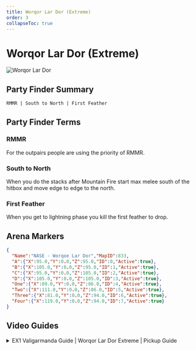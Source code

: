 ```yaml
---
title: Worqor Lar Dor (Extreme)
order: 3
collapseToc: true
---
```


# Worqor Lar Dor (Extreme)

![Worqor Lar Dor](/images/thumbnails/extreme/dt-ex1.png)

## Party Finder Summary

```
RMMR | South to North | First Feather
```

## Party Finder Terms

### RMMR

For the outpairs people are using the priority of RMMR.

### South to North

When you do the stacks after Mountain Fire start max melee south of the hitbox and move edge to edge to the north.

### First Feather

When you get to lightning phase you kill the first feather to drop.

## Arena Markers

```json
{
  "Name":"NASE - Worqoe Lar Dor","MapID":833,
  "A":{"X":95.0,"Y":0.0,"Z":95.0,"ID":0,"Active":true},
  "B":{"X":105.0,"Y":0.0,"Z":95.0,"ID":1,"Active":true},
  "C":{"X":95.0,"Y":0.0,"Z":105.0,"ID":2,"Active":true},
  "D":{"X":105.0,"Y":0.0,"Z":105.0,"ID":3,"Active":true},
  "One":{"X":89.0,"Y":0.0,"Z":86.0,"ID":4,"Active":true},
  "Two":{"X":111.0,"Y":0.0,"Z":86.0,"ID":5,"Active":true},
  "Three":{"X":81.0,"Y":0.0,"Z":94.0,"ID":6,"Active":true},
  "Four":{"X":119.0,"Y":0.0,"Z":94.0,"ID":7,"Active":true}
}
```
## Video Guides

<details>
<summary>EX1 Valigarmanda Guide | Worqor Lar Dor Extreme | Pickup Guide</summary>

<YouTube videoId="58214kCHdMI" />
</details>
